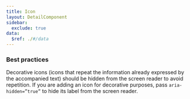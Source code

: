 ```yaml
---
title: Icon
layout: DetailComponent
sidebar:
  exclude: true
data:
  $ref: ./#/data
---
```


### Best practices

Decorative icons (icons that repeat the information already expressed by the accompanied text) should be hidden from the screen reader to avoid repetition. If you are adding an icon for decorative purposes, pass `aria-hidden=”true”` to hide its label from the screen reader.
